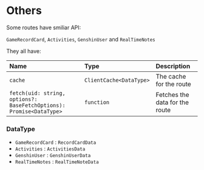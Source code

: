 # Others

Some routes have smiliar API:

`GameRecordCard`, `Activities`, `GenshinUser` and `RealTimeNotes`

They all have:

| Name                                                                | Type                    | Description                    |
| :------------------------------------------------------------------ | :---------------------- | :----------------------------- |
| `cache`                                                             | `ClientCache<DataType>` | The cache for the route        |
| `fetch(uid: string, options?: BaseFetchOptions): Promise<DataType>` | `function`              | Fetches the data for the route |

### DataType

- `GameRecordCard` : `RecordCardData`
- `Activities` : `ActivitiesData`
- `GenshinUser` : `GenshinUserData`
- `RealTimeNotes` : `RealTimeNoteData`

